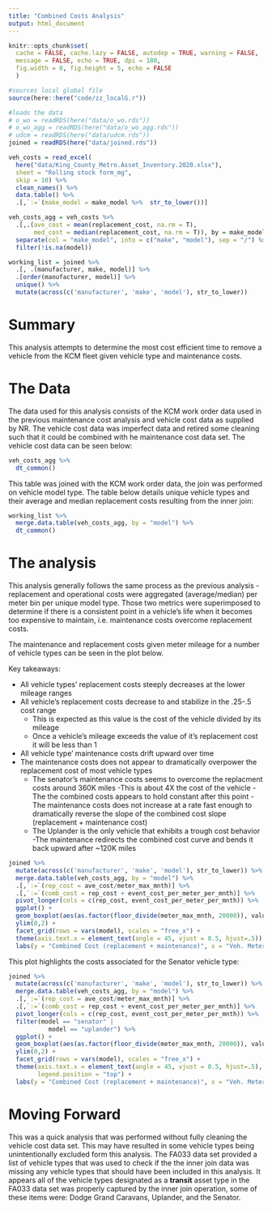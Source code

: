 ```yaml
---
title: "Combined Costs Analysis"
output: html_document
---
```


```r
knitr::opts_chunk$set(
  cache = FALSE, cache.lazy = FALSE, autodep = TRUE, warning = FALSE, 
  message = FALSE, echo = TRUE, dpi = 180,
  fig.width = 8, fig.height = 5, echo = FALSE
  )
```

```r
#sources local global file
source(here::here("code/zz_localG.r")) 

#loads the data
# o_wo = readRDS(here("data/o_wo.rds"))
# o_wo_agg = readRDS(here("data/o_wo_agg.rds"))
# udcm = readRDS(here("data/udcm.rds"))
joined = readRDS(here("data/joined.rds"))
```

```r
veh_costs = read_excel(
  here("data/King_County_Metro.Asset_Inventory.2020.xlsx"),
  sheet = "Rolling stock form_mg",
  skip = 10) %>%
  clean_names() %>% 
  data.table() %>%  
  .[,`:=`(make_model = make_model %>%  str_to_lower())]

veh_costs_agg = veh_costs %>%  
  .[,.(ave_cost = mean(replacement_cost, na.rm = T),
       med_cost = median(replacement_cost, na.rm = T)), by = make_model] %>%  
  separate(col = "make_model", into = c("make", "model"), sep = "/") %>%  
  filter(!is.na(model))

working_list = joined %>%
  .[, .(manufacturer, make, model)] %>%  
  .[order(manufacturer, model)] %>% 
  unique() %>%  
  mutate(across(c('manufacturer', 'make', 'model'), str_to_lower)) 

```

# Summary 

This analysis attempts to determine the most cost efficient time to remove a vehicle from the KCM fleet given vehicle type and maintenance costs.

# The Data

The data used for this analysis consists of the KCM work order data used in the previous maintenance cost analysis and vehicle cost data as supplied by NR. The vehicle cost data was imperfect data and retired some cleaning such that it could be combined with he maintenance cost data set. The vehicle cost data can be seen below:

```r
veh_costs_agg %>%  
  dt_common()
```

This table was joined with the KCM work order data, the join was performed on vehicle model type. The table below details unique vehicle types and their average and median replacement costs resulting from the inner join:
```r
working_list %>%  
  merge.data.table(veh_costs_agg, by = "model") %>%  
  dt_common()
```
 
# The analysis

This analysis generally follows the same process as the previous analysis - replacement and operational costs were aggregated (average/median) per meter bin per unique model type. Those two metrics were superimposed to determine if there is a consistent point in a vehicle's life when it becomes too expensive to maintain, i.e. maintenance costs overcome replacement  costs. 

The maintenance and replacement costs given meter mileage for a number of vehicle types can be seen in the plot below. 

Key takeaways: 

* All vehicle types' replacement costs steeply decreases at the lower mileage ranges
* All vehicle's replacement costs decrease to and stabilize in the .25-.5 cost range 
  + This is expected as this value is the cost of the vehicle divided by its mileage
  + Once a vehicle's mileage exceeds the value of it's replacement cost it will be less than 1
* All vehicle type' maintenance costs drift upward over time 
* The maintenance costs does not appear to dramatically overpower the replacement cost of most vehicle types
  + The senator's maintenance costs seems to overcome the replacment costs around 360K miles 
    -This is about 4X the cost of the vehicle
    -The the combined costs appears to hold constant after this point 
    -The maintenance costs does not increase at a rate fast enough to dramatically reverse the slope of the combined cost slope (replacement + maintenance cost)
  + The Uplander is the only vehicle that exhibits a trough cost behavior
    -The maintenance redirects the combined cost curve and bends it back upward after ~120K miles

```r
joined %>%  
  mutate(across(c('manufacturer', 'make', 'model'), str_to_lower)) %>% 
  merge.data.table(veh_costs_agg, by = "model") %>% 
  .[,`:=`(rep_cost = ave_cost/meter_max_mnth)] %>% 
  .[,`:=`(comb_cost = rep_cost + event_cost_per_meter_per_mnth)] %>% 
  pivot_longer(cols = c(rep_cost, event_cost_per_meter_per_mnth)) %>% 
  ggplot() +
  geom_boxplot(aes(as.factor(floor_divide(meter_max_mnth, 20000)), value, color = name)) +
  ylim(0,2) +
  facet_grid(rows = vars(model), scales = "free_x") +
  theme(axis.text.x = element_text(angle = 45, vjust = 0.5, hjust=.5)) + 
  labs(y = "Combined Cost (replacement + maintenance)", x = "Veh. Meter Bins") 
```

This plot highlights the costs associated for the Senator vehicle type:
```r
joined %>%  
  mutate(across(c('manufacturer', 'make', 'model'), str_to_lower)) %>% 
  merge.data.table(veh_costs_agg, by = "model") %>% 
  .[,`:=`(rep_cost = ave_cost/meter_max_mnth)] %>% 
  .[,`:=`(comb_cost = rep_cost + event_cost_per_meter_per_mnth)] %>% 
  pivot_longer(cols = c(rep_cost, event_cost_per_meter_per_mnth)) %>% 
  filter(model == "senator" |
           model == "uplander") %>% 
  ggplot() +
  geom_boxplot(aes(as.factor(floor_divide(meter_max_mnth, 20000)), value, color = name)) +
  ylim(0,2) +
  facet_grid(rows = vars(model), scales = "free_x") +
  theme(axis.text.x = element_text(angle = 45, vjust = 0.5, hjust=.5), 
        legend.position = "top") + 
  labs(y = "Combined Cost (replacement + maintenance)", x = "Veh. Meter Bins") 
```

# Moving Forward 

This was a quick analysis that was performed without fully cleaning the vehicle cost data set. This may have resulted in some vehicle types being unintentionally excluded form this analysis. The FA033 data set provided a list of vehicle types that was used to check if the the inner join data was missing any vehicle types that should have been included in this analysis. It appears all of the vehicle types designated as a **transit** asset type in the FA033 data set was properly captured by the inner join operation, some of these items were: Dodge Grand Caravans, Uplander, and the Senator. 



